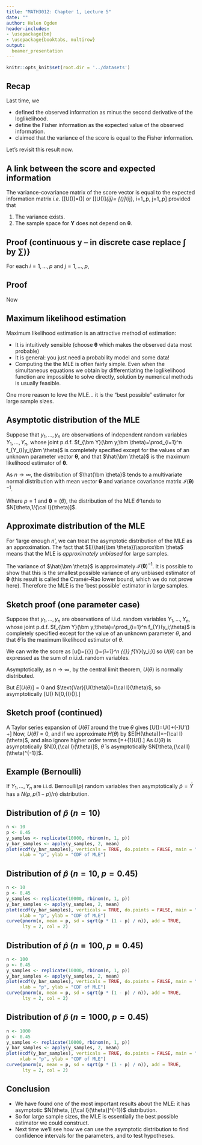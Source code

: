 ```yaml
---
title: "MATH3012: Chapter 1, Lecture 5"
date: ""
author: Helen Ogden
header-includes:
- \usepackage{bm}
- \usepackage{booktabs, multirow}
output:
  beamer_presentation
---
```



```r
knitr::opts_knit$set(root.dir = '../datasets')
```

## Recap

Last time, we

- defined the observed information as minus the second derivative
of the loglikelihood.
- define the Fisher information as the expected value of the 
observed information.
- claimed that the variance of the score is equal to the Fisher
information.

Let's revisit this result now.

## A link between the score and expected information
The variance-covariance matrix
of the score vector is equal to the
expected information matrix *i.e.*
\[\text{Var}[U(\bm{\theta})]=\mathcal{I}(\bm \theta)\]
or
\[\text{Var}[U(\bm{\theta})]_{ij}= [\mathcal{I}(\bm \theta)]_{ij}, 
\quad i=1,\ldots ,p, \quad j=1,\ldots ,p\]
provided that

1. The variance exists.
1. The sample space for $\bm Y$ does not depend on $\bm \theta$.

## Proof (continuous $\bm y$ -- in discrete case replace $\int$ by $\sum$)}

For each $i = 1,\ldots, p$ and $j = 1, \ldots, p$,
\begin{align*}
\text{Var}[U(\bm{\theta})]_{ij}&= E[U_i(\bm \theta)U_j(\bm \theta)]\cr
&= \int {{\partial}\over{\partial\theta_i}} \ell(\theta)
{{\partial}\over{\partial\theta_j}} \ell(\theta) f_{\bm Y}(\bm y; \bm \theta) d\bm y\cr
&= \int {{\partial}\over{\partial\theta_i}} \log f_{\bm Y}(\bm y; \bm \theta)
{{\partial}\over{\partial\theta_j}} \log f_{\bm Y}(\bm y; \bm \theta) f_{\bm Y}(\bm y; \bm \theta) d\bm y\cr
&= \int {{{{\partial}\over{\partial\theta_i}}f_{\bm Y}(\bm y; \bm \theta)}\over f_{\bm Y}(\bm y; \bm \theta)}
{{{{\partial}\over{\partial\theta_j}}f_{\bm Y}(\bm y; \bm \theta)}\over f_{\bm Y}(\bm y; \bm \theta)} f_{\bm Y}(\bm y; \bm \theta)d\bm y\cr
&= \int \frac{1}{f_{\bm Y}(\bm y; \bm \theta)}{{\partial}\over{\partial\theta_i}}f_{\bm Y}(\bm y; \bm \theta)
 {{\partial}\over{\partial\theta_j}}  f_{\bm Y}(\bm y; \bm \theta)  d\bm y.
\end{align*}

## Proof 
Now
\begin{align*}
[\mathcal{I}(\bm \theta)]_{ij}&=E\left[-{{\partial^2}\over
{\partial\theta_i\partial\theta_j}} \ell(\theta)\right]\cr
&=\int -{{\partial^2}\over
{\partial\theta_i\partial\theta_j}} \log f_{\bm Y}(\bm y; \bm \theta)  f_{\bm Y}(\bm y; \bm \theta) d\bm y\cr
&=\int -{{\partial}\over{\partial\theta_i}}\left[
{{{{\partial}\over{\partial\theta_j}} f_{\bm Y}(\bm y; \bm \theta)}\over  f_{\bm Y}(\bm y; \bm \theta)}\right]
 f_{\bm Y}(\bm y; \bm \theta) d\bm y\cr
&=\int \left[
-{{{{\partial^2}\over{\partial\theta_i\partial\theta_j}} f_{\bm Y}(\bm y; \bm \theta)}\over  f_{\bm Y}(\bm y; \bm \theta)}
+ {{{{\partial}\over{\partial\theta_i}} f_{\bm Y}(\bm y; \bm \theta)
{{\partial}\over{\partial\theta_j}} f_{\bm Y}(\bm y; \bm \theta)}\over  f_{\bm Y}(\bm y; \bm \theta)^2} \right]
 f_{\bm Y}(\bm y; \bm \theta) d\bm y\cr
&= -{{\partial^2}\over{\partial\theta_i\partial\theta_j}}\int  f_{\bm Y}(\bm y; \bm \theta) d\bm y
+ \int \frac{1}{f_{\bm Y}(\bm y; \bm \theta)}{{\partial}\over{\partial\theta_i}} f_{\bm Y}(\bm y; \bm \theta)
{{\partial}\over{\partial\theta_j}} f_{\bm Y}(\bm y; \bm \theta)  d\bm y\cr
&= \text{Var}[U(\bm{\theta})]_{ij}
\end{align*}


## Maximum likelihood estimation

Maximum likelihood estimation is an attractive method of estimation:

- It is intuitively sensible (choose $\bm \theta$ which makes the observed data
most probable)
- It is general: you just need a probability model and some data!
- Computing the the MLE is often fairly simple.
  Even when the simultaneous equations we obtain by
  differentiating the loglikelihood function are impossible to solve directly,
  solution by numerical methods is usually feasible.
\pause

One more reason to love the MLE... \pause it is
the "best possible" estimator for large sample sizes.

## Asymptotic distribution of the MLE

Suppose that $y_1, \ldots, y_n$ are observations of  independent random variables $Y_1, \ldots, Y_n$,
whose joint p.d.f.  $f_{\bm Y}(\bm y;\bm \theta)=\prod_{i=1}^n f_{Y_i}(y_i;\bm \theta)$ is
completely specified except for the values of an unknown parameter vector
$\bm \theta$, and that
$\hat{\bm \theta}$ is the maximum likelihood estimator of $\bm \theta$.


As $n\to\infty$, the distribution of $\hat{\bm \theta}$ tends to a multivariate
normal distribution with mean vector $\bm \theta$ and variance covariance matrix
$\mathcal{I}(\bm \theta)^{-1}$.

Where $p=1$ and $\bm \theta=(\theta)$, the distribution of the MLE $\hat{\theta}$
tends to $N[\theta,1/{\cal I}(\theta)]$.

## Approximate distribution of the MLE

For 'large enough $n$', we can treat the asymptotic distribution of the MLE as
an approximation. The fact that $E(\hat{\bm \theta})\approx\bm \theta$ means that 
the MLE is *approximately unbiased*
for large samples. 

\pause
The variance of $\hat{\bm \theta}$ is approximately $\mathcal{I}(\bm \theta)^{-1}$. 
It is possible to show that this is the smallest possible variance of any unbiased estimator of 
$\bm \theta$ (this result is called the Cramér--Rao lower bound, which we do not prove here).
Therefore the MLE is the 'best possible' estimator in large samples.


## Sketch proof (one parameter case)

Suppose that $y_1, \ldots, y_n$ are observations of i.i.d. random variables 
$Y_1, \ldots, Y_n$,
whose joint p.d.f. $f_{\bm Y}(\bm y;\theta)=\prod_{i=1}^n f_{Y}(y_i;\theta)$ is
completely specified except for the value of an unknown parameter 
$\theta$, and that
$\hat{\theta}$ is the maximum likelihood estimator of $\theta$.
\pause

We can write the score as
\[u(\theta)={{\partial}\over{\partial\theta}}
\ell(\theta)=\sum_{i=1}^n {{\partial}\over{\partial\theta}} \log f_{Y}(y_i;\theta)\]
so $U(\theta)$ can be expressed as the sum
of $n$ i.i.d. random variables.

\pause
Asymptotically, as $n\to\infty$, by the central limit theorem,
$U(\theta)$ is normally distributed. \pause

But $E[U(\theta)]=0$ and
$\text{Var}[U(\theta)]={\cal I}(\theta)$, so asymptotically 
\[U(\theta) \sim N[0,{\cal I}(\theta)].\]

## Sketch proof (continued)
A Taylor series expansion of $U(\hat{\theta})$ around the true $\theta$
gives
\[U(\hat{\theta})=U(\theta)+(\hat{\theta}-\theta)U'(\theta) +\ldots\]
\pause
Now, $U(\hat{\theta})=0$, and if we approximate $H(\theta)$ by
$E[H(\theta)]=-{\cal I}(\theta)$, and also ignore higher order terms
\[\hat{\theta}=\theta+{1\over{{\cal I}(\theta)}}U(\theta).\]
\pause
As $U(\theta)$ is asymptotically
$N[0,{\cal I}(\theta)]$, $\hat{\theta}$ is asymptotically
$N[\theta,{\cal I}(\theta)^{-1}]$.

## Example (Bernoulli)
If $Y_1, \ldots, Y_n$ are i.i.d. Bernoulli$(p)$ random
variables then asymptotically $\hat p=\bar Y$ has a $N(p,{p(1-p)}/ n)$
distribution.

## Distribution of $\hat p$ ($n = 10$)
```r
n <- 10
p <- 0.45
y_samples <- replicate(10000, rbinom(n, 1, p))
y_bar_samples <- apply(y_samples, 2, mean)
plot(ecdf(y_bar_samples), verticals = TRUE, do.points = FALSE, main = "",
     xlab = "p", ylab = "CDF of MLE")
```

## Distribution of $\hat p$ ($n = 10$, $p = 0.45$)
```r
n <- 10
p <- 0.45
y_samples <- replicate(10000, rbinom(n, 1, p))
y_bar_samples <- apply(y_samples, 2, mean)
plot(ecdf(y_bar_samples), verticals = TRUE, do.points = FALSE, main = "",
     xlab = "p", ylab = "CDF of MLE")
curve(pnorm(x, mean = p, sd = sqrt(p * (1 - p) / n)), add = TRUE,
      lty = 2, col = 2)
```

## Distribution of $\hat p$ ($n = 100$, $p = 0.45$)
```r
n <- 100
p <- 0.45
y_samples <- replicate(10000, rbinom(n, 1, p))
y_bar_samples <- apply(y_samples, 2, mean)
plot(ecdf(y_bar_samples), verticals = TRUE, do.points = FALSE, main = "",
     xlab = "p", ylab = "CDF of MLE")
curve(pnorm(x, mean = p, sd = sqrt(p * (1 - p) / n)), add = TRUE, 
      lty = 2, col = 2)
```

## Distribution of $\hat p$ ($n = 1000$, $p = 0.45$)
```r
n <- 1000
p <- 0.45
y_samples <- replicate(10000, rbinom(n, 1, p))
y_bar_samples <- apply(y_samples, 2, mean)
plot(ecdf(y_bar_samples), verticals = TRUE, do.points = FALSE, main = "",
     xlab = "p", ylab = "CDF of MLE")
curve(pnorm(x, mean = p, sd = sqrt(p * (1 - p) / n)), add = TRUE,
      lty = 2, col = 2)
```

## Conclusion

- We have found one of the most important results about the 
MLE: it has asymptotic 
$N(\theta, [{\cal I}(\theta)]^{-1})$ distribution.
- So for large sample sizes, the MLE is essentially 
the best possible estimator we could construct.
- Next time we'll see how we can use the asymptotic distribution 
to find confidence intervals for the parameters, and to 
test hypotheses.
